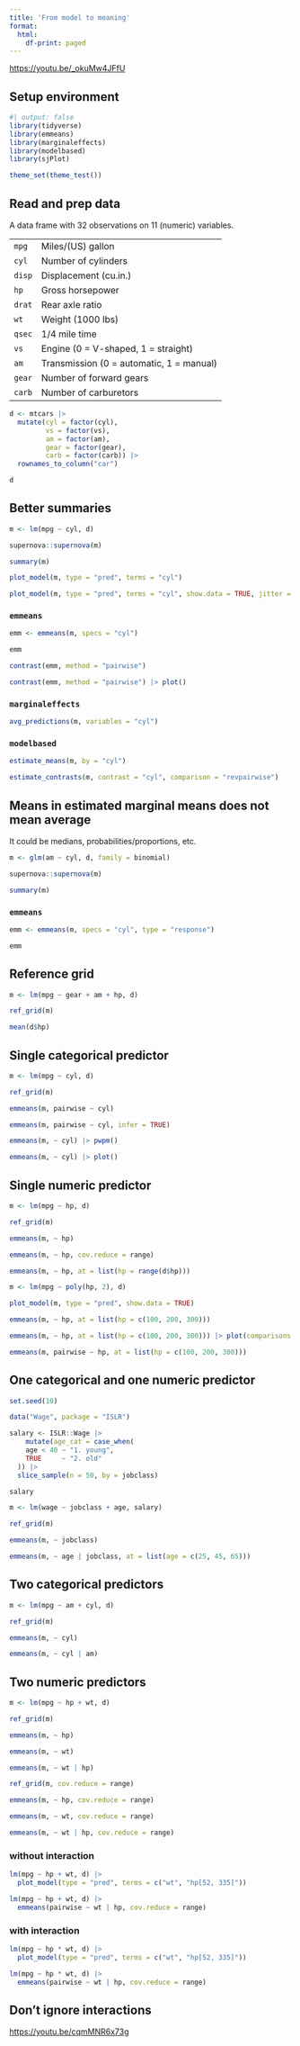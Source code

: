```yaml
---
title: 'From model to meaning'
format:
  html:
    df-print: paged
---
```


<https://youtu.be/_okuMw4JFfU>

## Setup environment

```r
#| output: false
library(tidyverse)
library(emmeans)
library(marginaleffects)
library(modelbased)
library(sjPlot)

theme_set(theme_test())
```

## Read and prep data

A data frame with 32 observations on 11 (numeric) variables.

|        |                                          |
|:-------|:-----------------------------------------|
| `mpg`  | Miles/(US) gallon                        |
| `cyl`  | Number of cylinders                      |
| `disp` | Displacement (cu.in.)                    |
| `hp`   | Gross horsepower                         |
| `drat` | Rear axle ratio                          |
| `wt`   | Weight (1000 lbs)                        |
| `qsec` | 1/4 mile time                            |
| `vs`   | Engine (0 = V-shaped, 1 = straight)      |
| `am`   | Transmission (0 = automatic, 1 = manual) |
| `gear` | Number of forward gears                  |
| `carb` | Number of carburetors                    |

```r
d <- mtcars |>
  mutate(cyl = factor(cyl),
         vs = factor(vs),
         am = factor(am),
         gear = factor(gear),
         carb = factor(carb)) |> 
  rownames_to_column("car")

d
```

## Better summaries

```r
m <- lm(mpg ~ cyl, d)

supernova::supernova(m)
```

```r
summary(m)
```

```r
plot_model(m, type = "pred", terms = "cyl")
```

```r
plot_model(m, type = "pred", terms = "cyl", show.data = TRUE, jitter = TRUE) + expand_limits(y = 0)
```

### `emmeans`

```r
emm <- emmeans(m, specs = "cyl")

emm
```

```r
contrast(emm, method = "pairwise")
```

```r
contrast(emm, method = "pairwise") |> plot()
```

### `marginaleffects`

```r
avg_predictions(m, variables = "cyl")
```

### `modelbased`

```r
estimate_means(m, by = "cyl")
```

```r
estimate_contrasts(m, contrast = "cyl", comparison = "revpairwise")
```

## Means in estimated marginal means does not mean average

It could be medians, probabilities/proportions, etc.

```r
m <- glm(am ~ cyl, d, family = binomial)

supernova::supernova(m)
```

```r
summary(m)
```

### `emmeans`

```r
emm <- emmeans(m, specs = "cyl", type = "response")

emm
```

## Reference grid

```r
m <- lm(mpg ~ gear + am + hp, d)
```

```r
ref_grid(m)
```

```r
mean(d$hp)
```

## Single categorical predictor

```r
m <- lm(mpg ~ cyl, d)
```

```r
ref_grid(m)
```

```r
emmeans(m, pairwise ~ cyl)
```

```r
emmeans(m, pairwise ~ cyl, infer = TRUE)
```

```r
emmeans(m, ~ cyl) |> pwpm()
```

```r
emmeans(m, ~ cyl) |> plot()
```

## Single numeric predictor

```r
m <- lm(mpg ~ hp, d)
```

```r
ref_grid(m)
```

```r
emmeans(m, ~ hp)
```

```r
emmeans(m, ~ hp, cov.reduce = range)
```

```r
emmeans(m, ~ hp, at = list(hp = range(d$hp)))
```

```r
m <- lm(mpg ~ poly(hp, 2), d)

plot_model(m, type = "pred", show.data = TRUE)
```

```r
emmeans(m, ~ hp, at = list(hp = c(100, 200, 300)))
```

```r
emmeans(m, ~ hp, at = list(hp = c(100, 200, 300))) |> plot(comparisons = TRUE)
```

```r
emmeans(m, pairwise ~ hp, at = list(hp = c(100, 200, 300)))
```

## One categorical and one numeric predictor

```r
set.seed(10)

data("Wage", package = "ISLR")

salary <- ISLR::Wage |>
    mutate(age_cat = case_when(
    age < 40 ~ "1. young",
    TRUE     ~ "2. old"
  )) |> 
  slice_sample(n = 50, by = jobclass)

salary
```

```r
m <- lm(wage ~ jobclass + age, salary)
```

```r
ref_grid(m)
```

```r
emmeans(m, ~ jobclass)
```

```r
emmeans(m, ~ age | jobclass, at = list(age = c(25, 45, 65)))
```

## Two categorical predictors

```r
m <- lm(mpg ~ am + cyl, d)

ref_grid(m)
```

```r
emmeans(m, ~ cyl)
```

```r
emmeans(m, ~ cyl | am)
```

## Two numeric predictors

```r
m <- lm(mpg ~ hp + wt, d)

ref_grid(m)
```

```r
emmeans(m, ~ hp)
```

```r
emmeans(m, ~ wt)
```

```r
emmeans(m, ~ wt | hp)
```

```r
ref_grid(m, cov.reduce = range)
```

```r
emmeans(m, ~ hp, cov.reduce = range)
```

```r
emmeans(m, ~ wt, cov.reduce = range)
```

```r
emmeans(m, ~ wt | hp, cov.reduce = range)
```

### without interaction

```r
lm(mpg ~ hp + wt, d) |>
  plot_model(type = "pred", terms = c("wt", "hp[52, 335]"))
```

```r
lm(mpg ~ hp + wt, d) |> 
  emmeans(pairwise ~ wt | hp, cov.reduce = range)
```

### with interaction

```r
lm(mpg ~ hp * wt, d) |>
  plot_model(type = "pred", terms = c("wt", "hp[52, 335]"))
```

```r
lm(mpg ~ hp * wt, d) |> 
  emmeans(pairwise ~ wt | hp, cov.reduce = range)
```

## Don't ignore interactions

<https://youtu.be/cqmMNR6x73g>
